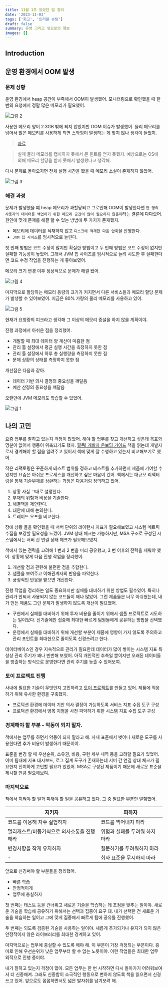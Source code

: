```yaml
---
title: 11월 1주 있었던 일 정리
date: '2023-11-03'
tags: ['회고', '트러블 슈팅']
draft: false
summary: 운영 그리고 앞으로의 행보
images: []
---
```


## Introduction

<TOCInline toc={props.toc} exclude="Introduction" />

## 운영 환경에서 OOM 발생

### 문제 상황

운영 환경에서 heap 공간이 부족해서 OOM이 발생했어.
모니터링으로 확인했을 때 한 번의 요청에서 정말 많은 메모리가 필요했어.

![그림 2](/static/images/11m1w/2.png)

사용한 메모리 양이 2.3GB 밖에 되지 않았지만 OOM 이슈가 발생했어.
물리 메모리를 넘어서 많은 메모리를 사용하게 되면 스와핑이 발생하는 게 맞지 않나 생각이 들었지.

> [자료](https://stackoverflow.com/questions/43320272/java-virtual-machine-and-swap-space)

> 실제 물리 메모리를 캡처하지 못해서 큰 힌트를 얻지 못했지.
> 예상으로는 OS에 의해 메모리 할당을 받지 못해서 발생했다고 생각해.

다시 문제로 돌아오자면 전체 실행 시간을 봤을 때 메모리 소실이 존재하지 않았어.

![그림 3](/static/images/11m1w/3.png)

### 해결 과정

문제가 발생했을 떄 heap 메모리가 과할당되고 그로인해 OOM이 발생한다면 `한 명의 사용자의 데이터를 백업하기 위한 메모리 공간이 많이 필요하지 않을까`라는 결론에 다다랐어.
원인에 맞게 문제를 해결 할 수 있는 방법에 두 가지가 존재했지.

- 메모리에 데이터를 적재하지 않고 `디스크에 적재한 다음 압축`을 진행한다.
- `JVM 힙 사이즈`를 임시적으로 늘린다.

첫 번째 방법은 코드 수정이 많지만 확실한 방법이고 두 번째 방법은 코드 수정이 없지만 실패할 가능성이 높았어.
그래서 JVM 힙 사이즈를 임시적으로 늘려 시도한 후 실패한다면 코드 수정 작업을 진행하는 게 좋아보였어.

메모리 크기 변경 이후 정상적으로 문제가 해결 됐어.

![그림 4](/static/images/11m1w/4.png)

마지막으로 할당하는 메모리 용량의 크기가 커지면서 다른 서비스들과 메모리 할당 문제가 발생할 수 있어보였어.
지금은 80% 가량의 물리 메모리를 사용하고 있어.

![그림 5](/static/images/11m1w/5.png)

현재가 요청량의 피크라고 생각해 그 이상의 메모리 증설을 하지 않을 계획이야.

진행 과정에서 아쉬운 점을 정리했어.

- 개발할 때 최대 데이터 양 계산이 미흡한 점
- 관리 툴 설정에서 평균 실행 시간을 측정하지 못한 점
- 관리 툴 설정에서 하루 총 실행량을 측정하지 못한 점
- 문제 상황의 상태를 측정하지 못한 점

개선점은 다음과 같아.

- 데이터 기반 의사 결정의 중요성을 꺠달음
- 예산 산정의 중요성을 꺠달음

오랜만에 JVM 메모리도 학습할 수 있었어.

![그림 1](/static/images/11m1w/1.png)

## 나의 고민

요즘 업무를 잘하고 있는지 걱정이 많았어.
해야 할 업무를 찾고 개선하고 싶은데 목표와 명분이 없어서 행동이 위축되기도 했지.
[필독! 개발자 온보딩 가이드](https://www.yes24.com/Product/Goods/119108069?pid=123487&cosemkid=go16850187529137235&gad_source=1&gclid=Cj0KCQjwtJKqBhCaARIsAN_yS_mcATyB-Iia_JEpIoGAWgYQ9XVAKtD5m0PSz3SWxBCjq0jDjXseCJ4aAnynEALw_wcB) 책을 읽는데 개발자로서 경계해야 할 점을 알려주고 있어서 책에 맞게 잘 수행하고 있는지 비교해보기로 했어.

작은 리팩토링은 꾸준하게 테스트 범위를 정하고 테스트를 추가하면서 제품에 기여할 수 있지만 요즘은 아쉬운 프로세스를 개선하고 싶은 마음이 컸어.
책에서는 대규모 리팩터링을 통해 기술부채를 상환하는 과정은 다음처럼 정의하고 있어.

1. 상황 사실 그대로 설명한다.
2. 부채의 위험과 비용을 기술한다.
3. 해결책을 제안한다.
4. 대안에 대해 논의한다.
5. 트레이드 오프를 비교한다.

장애 상황 들을 확인했을 때 서버 단위의 레이턴시 지표가 필요해보였고 시스템 메트릭 수집을 보강할 필요성을 느꼈어.
JVM 상태 체크는 가능하지만, MSA 구조로 구성된 시스템에서는 서버 간 연결 상태 체크가 필요해보였지.

책에서 있는 전략을 고려해 1 번과 2 번을 미리 공유했고, 3 번 이후의 전략을 세워야 했어.
상황에 맞게 다음 진행 작업을 정리했어.

1. 개선할 점과 관련해 불편한 점을 추합한다.
2. 샘플을 보여주고 이해관계자의 반응을 파악한다.
3. 긍정적인 반응을 받으면 개선한다.

진행 작업을 정리하는 일도 중요하지만 실패를 대비하기 위한 방법도 필수였어.
특히나 관리가 안되서 사용되지 않는 코드들이 꽤나 많았어.
그런 제품들은 너무 아쉬웠는데, 내가 만든 제품도 그런 문제가 발생하지 않도록 개선이 필요했어.

- 구현에서 실패를 대비하기 위해 투자 비용을 줄이기 위해서 샘플 프로젝트로 시도하는 일이었다. 신기술에만 집중해 최대한 빠르게 팀원들에게 공유하는 방법을 선택했다.
- 운영에서 실패를 대비하기 위해 개선할 부분이 제품에 영향이 가지 않도록 주의하고 관리 포인트를 최대한으로 줄이도록 신경쓰려고 한다.

데이터베이스인 경우 지속적으로 관리가 필요한데 데이터가 많이 쌓이는 시스템 지표 특성상 관리 주기가 꽤나 빈번해 보였어.
아직 개인적인 추측일 뿐이지만 오래된 데이터들을 방출하는 방식으로 운영한다면 관리 주기를 늦출 수 있어보여.

### 토이 프로젝트 진행

사내에 필요한 기술이 무엇인지 고민하려고 [토이 프로젝트](https://github.com/this-is-spear/hello-thumbnail)를 만들고 있어.
제품에 적응하기 위해 유사한 환경을 구축했지.

- 프로덕션 환경에 데이터 기반 의사 결정이 가능하도록 서비스 지표 수집 도구 구성
- 프로덕션 환경에서 병목 지점을 사전 파악하기 위한 시스템 지표 수집 도구 구성

### 경계해야 할 부분 - 악동이 되지 말자.

책에서는 업무를 하면서 악동이 되지 말라고 해.
사내 표준에서 벗어나 새로운 도구를 사용한다면 추가 비용이 발생하기 때문이야.

표준을 변경 할 때 우선순위, 소유권, 비용, 구현 세부 내역 등을 고려할 필요가 있었어.
이미 팀내에 지표 대시보드, 로그 집계 도구가 존재하는데 서버 간 연결 상태 체크가 필요한지 진지하게 고민할 필요가 있었어.
MSA로 구성된 제품이기 때문에 새로운 표준을 제시할 만큼 필요해보여.

### 마지막으로

책에서 지켜야 할 일과 피해야 할 일을 공유하고 있다. 그 중 필요한 부분만 발췌했어.

| 지키자                     | 피하자               |
|-------------------------|-------------------|
| 코드를 이용해 자주 실험하자         | 코드를 찍어내지 마라       |
| 멀리캐스트/비동기식으로 의사소통을 진행해라 | 위험과 실패를 두려워 하지 마라 |
| 변경사항을 작게 유지하자           | 질문하기를 두려워하지 마라    |
| -                       | 회사 표준을 무시하지 마라    |

앞으로 신경써야 할 부분들을 정리했어.

- 빠른 학습
- 안정적이게
- 업무에 충실하자

첫 번째는 테스트 등을 건너뛰고 새로운 기술을 학습하는 데 초점을 맞추는 일이야.
새로운 기술을 학습해 공유하기 위해서는 선택과 집중이 요구 돼.
내가 선택한 건 새로운 기술을 학습하는 일이고 그에 맞게 집중해서 빠르게 팀에 공유를 진행했어.

두 번째는 되도록 검증된 기술을 사용하는 일이야.
새롭게 추가되거나 유지가 되지 않은 안정적이지 않은 라이브러리를 최대한 경계하고 있어.

마지막으로는 업무에 충실할 수 있도록 해야 해.
이 부분이 가장 걱정되는 부분이다. 흥미로 인해 우선순위가 낮은 업무부터 할 수 없는 노릇이야.
이런 작업들은 최대한 업무 외적으로 진행 중이야.

내가 잘하고 있는지 걱정이 많아.
모든 업무는 한 번 시작하면 다시 돌아가기 어려워보여서 더 신중해져.
그래도 신중함이 소극적인 행동으로 변하지 않도록 책을 읽으면서 신경쓰고 있어.
앞으로도 꼼꼼하면서도 넓은 발자취를 남겨보려 해.

